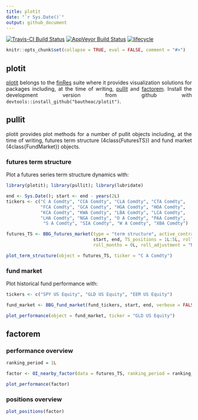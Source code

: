 ```yaml
---
title: plotit
date: "`r Sys.Date()`"
output: github_document
---
```

<style> body {text-align: justify} </style>

[![Travis-CI Build Status](https://travis-ci.org/bautheac/plotit.svg?branch=master)](https://travis-ci.org/bautheac/plotit)
[![AppVeyor Build Status](https://ci.appveyor.com/api/projects/status/github/bautheac/plotit?branch=master&svg=true)](https://ci.appveyor.com/project/bautheac/plotit)
[![lifecycle](https://img.shields.io/badge/lifecycle-experimental-orange.svg)](https://www.tidyverse.org/lifecycle/#experimental)


```r
knitr::opts_chunk$set(collapse = TRUE, eval = FALSE, comment = "#>")
```

## plotit
[plotit](https://bautheac.github.io/plotit/) belongs to the [finRes](https://bautheac.github.io/finRes/) suite where it provides visualization solutions for packages including, at the time of writing, [pullit](https://bautheac.github.io/pullit/) and [factorem](https://bautheac.github.io/factorem/). Install the development version from github with `devtools::install_github("bautheac/plotit")`. 


## pullit
plotit provides plot methods for a number of pullit objects including, at the time of writing, futures term structure (\linkS4class{FuturesTS}) and fund market (\linkS4class{FundMarket}) objects.

### futures term structure
Plot a futures series term structure dynamics with:
```r
library(plotit); library(pullit); library(lubridate)

end <- Sys.Date(); start <- end - years(2L)
tickers <- c("C A Comdty", "CCA Comdty", "CLA Comdty", "CTA Comdty", 
             "FCA Comdty", "GCA Comdty", "HGA Comdty", "HOA Comdty", 
             "KCA Comdty", "KWA Comdty", "LBA Comdty", "LCA Comdty", 
             "LHA Comdty", "NGA Comdty", "O A Comdty", "PAA Comdty", 
              "S A Comdty", "SIA Comdty", "W A Comdty", "XBA Comdty")

futures_TS <- BBG_futures_market(type = "term structure", active_contract_tickers = tickers, 
                                 start, end, TS_positions = 1L:5L, roll_type = "A", roll_days = 0L, 
                                 roll_months = 0L, roll_adjustment = "N", verbose = FALSE)

plot_term_structure(object = futures_TS, ticker = "C A Comdty")
```

### fund market
Plot historical fund performance with:
```r
tickers <- c("SPY US Equity", "GLD US Equity", "EEM US Equity")

fund_market <- BBG_fund_market(fund_tickers, start, end, verbose = FALSE)

plot_performance(object = fund_market, ticker = "GLD US Equity")
```


## factorem

### performance overview
```r
ranking_period = 1L

factor <- OI_nearby_factor(data = futures_TS, ranking_period = ranking_period)

plot_performance(factor)
```

### positions overview
```r
plot_positions(factor)
```

